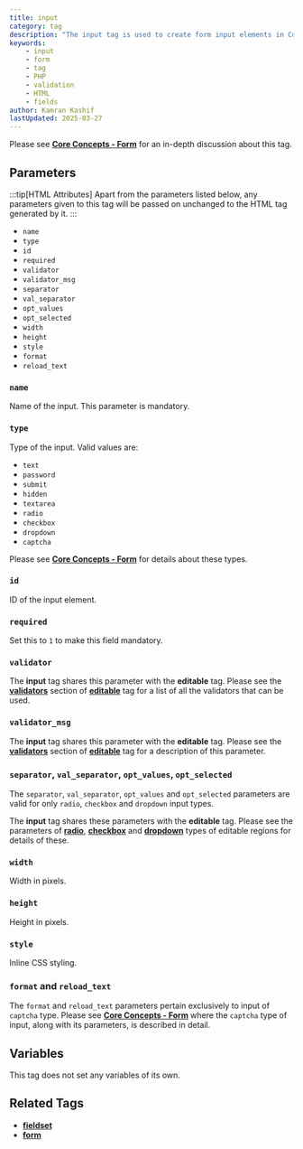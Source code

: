 ```yaml
---
title: input
category: tag
description: "The input tag is used to create form input elements in CouchCMS forms."
keywords:
    - input
    - form
    - tag
    - PHP
    - validation
    - HTML
    - fields
author: Kamran Kashif
lastUpdated: 2025-03-27
---
```


Please see [**Core Concepts - Form**](../../concepts/forms) for an in-depth discussion about this tag.

## Parameters

:::tip[HTML Attributes]
Apart from the parameters listed below, any parameters given to this tag will be passed on unchanged to the HTML tag generated by it.
:::

- `name`
- `type`
- `id`
- `required`
- `validator`
- `validator_msg`
- `separator`
- `val_separator`
- `opt_values`
- `opt_selected`
- `width`
- `height`
- `style`
- `format`
- `reload_text`

### `name`

Name of the input. This parameter is mandatory.

### `type`

Type of the input. Valid values are:

- `text`
- `password`
- `submit`
- `hidden`
- `textarea`
- `radio`
- `checkbox`
- `dropdown`
- `captcha`

Please see [**Core Concepts - Form**](../../concepts/forms) for details about these types.

### `id`

ID of the input element.

### `required`

Set this to `1` to make this field mandatory.

### `validator`

The **input** tag shares this parameter with the **editable** tag. Please see the [**validators**](../editable#validator) section of [**editable**](../editable) tag for a list of all the validators that can be used.

### `validator_msg`

The **input** tag shares this parameter with the **editable** tag. Please see the [**validators**](../editable#validator) section of [**editable**](../editable) tag for a description of this parameter.

### `separator`, `val_separator`, `opt_values`, `opt_selected`

The `separator`, `val_separator`, `opt_values` and `opt_selected` parameters are valid for only `radio`, `checkbox` and `dropdown` input types.

The **input** tag shares these parameters with the **editable** tag. Please see the parameters of [**radio**](../editable/radio#parameters), [**checkbox**](../editable/checkbox#parameters) and [**dropdown**](../editable/dropdown#parameters) types of editable regions for details of these.

### `width`

Width in pixels.

### `height`

Height in pixels.

### `style`

Inline CSS styling.

### `format` and `reload_text`

The `format` and `reload_text` parameters pertain exclusively to input of `captcha` type. Please see [**Core Concepts - Form**](../../concepts/forms) where the `captcha` type of input, along with its parameters, is described in detail.

## Variables

This tag does not set any variables of its own.

## Related Tags

- [**fieldset**](../fieldset)
- [**form**](../form)
